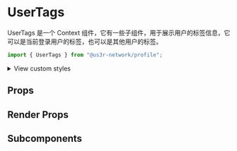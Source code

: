 

<Meta of={UserTagsStories} />

# UserTags

UserTags 是一个 Context 组件，它有一些子组件，用于展示用户的标签信息，它可以是当前登录用户的标签，也可以是其他用户的标签。

```jsx
import { UserTags } from "@us3r-network/profile";
```

<Canvas />

<p>
  <details>
    <summary>View custom styles</summary>
    <Source code={StyleCode} />
  </details>
</p>

## Props

<Controls />

## Render Props

## Subcomponents
